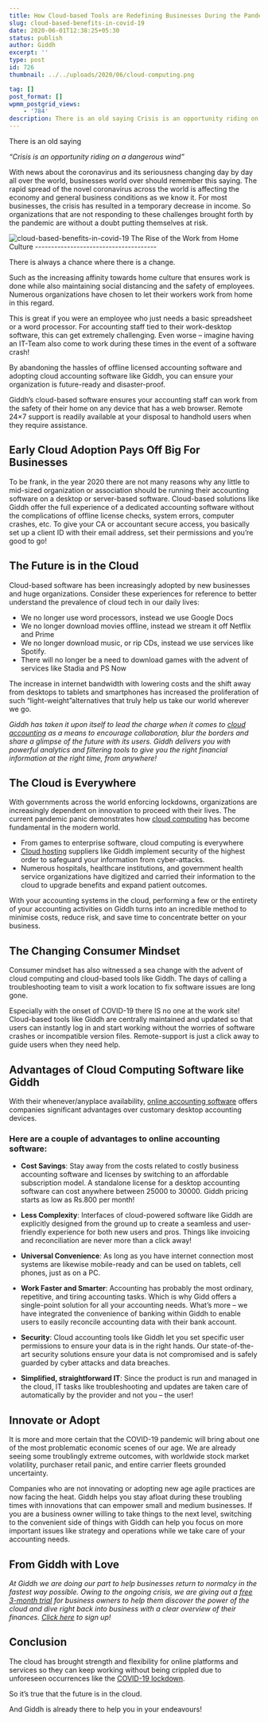 ```yaml
---
title: How Cloud-based Tools are Redefining Businesses During the Pandemic?
slug: cloud-based-benefits-in-covid-19
date: 2020-06-01T12:38:25+05:30
status: publish
author: Giddh
excerpt: ''
type: post
id: 726
thumbnail: ../../uploads/2020/06/cloud-computing.png

tag: []
post_format: []
wpmm_postgrid_views:
    - '784'
description: There is an old saying Crisis is an opportunity riding on a dangerous wind
---
```

There is an old saying

*“Crisis is an opportunity riding on a dangerous wind”*

With news about the coronavirus and its seriousness changing day by day all over the world, businesses world over should remember this saying. The rapid spread of the novel coronavirus across the world is affecting the economy and general business conditions as we know it. For most businesses, the crisis has resulted in a temporary decrease in income. So organizations that are not responding to these challenges brought forth by the pandemic are without a doubt putting themselves at risk.

<img src = "../../uploads/2020/06/cloud-computing-300x242-1.png" alt="cloud-based-benefits-in-covid-19" />
The Rise of the Work from Home Culture
--------------------------------------

There is always a chance where there is a change.

Such as the increasing affinity towards home culture that ensures work is done while also maintaining social distancing and the safety of employees. Numerous organizations have chosen to let their workers work from home in this regard.

This is great if you were an employee who just needs a basic spreadsheet or a word processor. For accounting staff tied to their work-desktop software, this can get extremely challenging. Even worse – imagine having an IT-Team also come to work during these times in the event of a software crash!

By abandoning the hassles of offline licensed accounting software and adopting cloud accounting software like Giddh, you can ensure your organization is future-ready and disaster-proof.

Giddh’s cloud-based software ensures your accounting staff can work from the safety of their home on any device that has a web browser. Remote 24×7 support is readily available at your disposal to handhold users when they require assistance.

Early Cloud Adoption Pays Off Big For Businesses
------------------------------------------------

To be frank, in the year 2020 there are not many reasons why any little to mid-sized organization or association should be running their accounting software on a desktop or server-based software. Cloud-based solutions like Giddh offer the full experience of a dedicated accounting software without the complications of offline license checks, system errors, computer crashes, etc. To give your CA or accountant secure access, you basically set up a client ID with their email address, set their permissions and you’re good to go!

The Future is in the Cloud
--------------------------

Cloud-based software has been increasingly adopted by new businesses and huge organizations. Consider these experiences for reference to better understand the prevalence of cloud tech in our daily lives:

- We no longer use word processors, instead we use Google Docs
- We no longer download movies offline, instead we stream it off Netflix and Prime
- We no longer download music, or rip CDs, instead we use services like Spotify.
- There will no longer be a need to download games with the advent of services like Stadia and PS Now

The increase in internet bandwidth with lowering costs and the shift away from desktops to tablets and smartphones has increased the proliferation of such “light-weight”alternatives that truly help us take our world wherever we go.

*Giddh has taken it upon itself to lead the charge when it comes to* [*cloud accounting*](https://giddh.com) *as a means to encourage collaboration, blur the borders and share a glimpse of the future with its users. Giddh delivers you with powerful analytics and filtering tools to give you the right financial information at the right time, from anywhere!*

The Cloud is Everywhere
-----------------------

With governments across the world enforcing lockdowns, organizations are increasingly dependent on innovation to proceed with their lives. The current pandemic panic demonstrates how [cloud computing](https://giddh.com/cloud-accounting-software) has become fundamental in the modern world.

- From games to enterprise software, cloud computing is everywhere
- [Cloud hosting](https://giddh.com/security/) suppliers like Giddh implement security of the highest order to safeguard your information from cyber-attacks.
- Numerous hospitals, healthcare institutions, and government health service organizations have digitized and carried their information to the cloud to upgrade benefits and expand patient outcomes.

With your accounting systems in the cloud, performing a few or the entirety of your accounting activities on Giddh turns into an incredible method to minimise costs, reduce risk, and save time to concentrate better on your business.

The Changing Consumer Mindset
-----------------------------

Consumer mindset has also witnessed a sea change with the advent of cloud computing and cloud-based tools like Giddh. The days of calling a troubleshooting team to visit a work location to fix software issues are long gone.

Especially with the onset of COVID-19 there IS no one at the work site! Cloud-based tools like Giddh are centrally maintained and updated so that users can instantly log in and start working without the worries of software crashes or incompatible version files. Remote-support is just a click away to guide users when they need help.

Advantages of Cloud Computing Software like Giddh
-------------------------------------------------

With their whenever/anyplace availability, [online accounting software](https://giddh.com/blog/benefits-of-cloud-based-accounting-software) offers companies significant advantages over customary desktop accounting devices.

### **Here are a couple of advantages to online accounting software:**

- **Cost Savings**: Stay away from the costs related to costly business accounting software and licenses by switching to an affordable subscription model. A standalone license for a desktop accounting software can cost anywhere between 25000 to 30000. Giddh pricing starts as low as Rs.800 per month!

- **Less Complexity**: Interfaces of cloud-powered software like Giddh are explicitly designed from the ground up to create a seamless and user-friendly experience for both new users and pros. Things like invoicing and reconciliation are never more than a click away!

- **Universal Convenience**: As long as you have internet connection most systems are likewise mobile-ready and can be used on tablets, cell phones, just as on a PC.

- **Work Faster and Smarter**: Accounting has probably the most ordinary, repetitive, and tiring accounting tasks. Which is why Gidd offers a single-point solution for all your accounting needs. What’s more – we have integrated the convenience of banking within Giddh to enable users to easily reconcile accounting data with their bank account.

- **Security**: Cloud accounting tools like Giddh let you set specific user permissions to ensure your data is in the right hands. Our state-of-the-art security solutions ensure your data is not compromised and is safely guarded by cyber attacks and data breaches.

- **Simplified, straightforward IT**: Since the product is run and managed in the cloud, IT tasks like troubleshooting and updates are taken care of automatically by the provider and not you – the user!

Innovate or Adopt
-----------------

It is more and more certain that the COVID-19 pandemic will bring about one of the most problematic economic scenes of our age. We are already seeing some troublingly extreme outcomes, with worldwide stock market volatility, purchaser retail panic, and entire carrier fleets grounded uncertainty.

Companies who are not innovating or adopting new age agile practices are now facing the heat. Giddh helps you stay afloat during these troubling times with innovations that can empower small and medium businesses. If you are a business owner willing to take things to the next level, switching to the convenient side of things with Giddh can help you focus on more important issues like strategy and operations while we take care of your accounting needs.

From Giddh with Love
--------------------

*At Giddh we are doing our part to help businesses return to normalcy in the fastest way possible. Owing to the ongoing crisis, we are giving out a* [*free 3-month trial*](https://giddh.com/pricing/) *for business owners to help them discover the power of the cloud and dive right back into business with a clear overview of their finances.* [*Click here*](https://giddh.com/signup/) *to sign up!*

Conclusion
----------

The cloud has brought strength and flexibility for online platforms and services so they can keep working without being crippled due to unforeseen occurrences like the [COVID-19 lockdown](https://giddh.com/blog/covid-19-impacts-on-financial-accounting).

So it’s true that the future is in the cloud.

And Giddh is already there to help you in your endeavours!